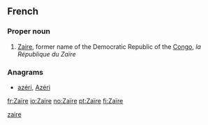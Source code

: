 {{also|zaire|Zaire|zaïre}}
==French==

===Proper noun===
{{fr-proper noun|m|sort=zaire}}

# [[Zaire]], former name of the Democratic Republic of the [[Congo]], ''la République du Zaïre''

===Anagrams===
* [[azéri#French|azéri]], [[Azéri#French|Azéri]]

[[Category:fr:Countries|zaire]]

[[fr:Zaïre]]
[[io:Zaïre]]
[[no:Zaïre]]
[[pt:Zaïre]]
[[fi:Zaïre]]